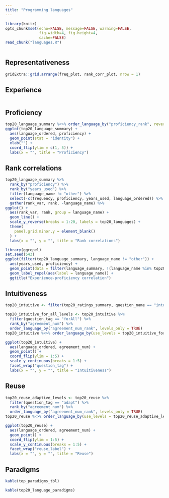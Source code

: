 ```yaml
---
title: "Programming languages"
---
```

```r
library(knitr)
opts_chunk$set(echo=FALSE, message=FALSE, warning=FALSE,
               fig.width=4, fig.height=4,
               cache=FALSE)
read_chunk("languages.R")
```
```r
```

## Representativeness

```r
gridExtra::grid.arrange(freq_plot, rank_corr_plot, nrow = 1)
```

## Experience

```r
```

## Proficiency

```r
top20_language_summary %<>% order_language_by("proficiency_rank", reverse = TRUE)
ggplot(top20_language_summary) +
  aes(language_ordered, proficiency) +
  geom_point(stat = "identity") +
  xlab("") +
  coord_flip(ylim = c(1, 5)) +
  labs(x = "", title = "Proficiency")
```

## Rank correlations

```r
top20_language_summary %>%
  rank_by("proficiency") %>%
  rank_by("years_used") %>%
  filter(language_name != "other") %>%
  select(-c(frequency, proficiency, years_used, language_ordered)) %>%
  gather(rank_var, rank, -language_name) %>%
ggplot() +
  aes(rank_var, rank, group = language_name) +
  geom_line() +
  scale_y_reverse(breaks = 1:20, labels = top20_languages) +
  theme(
    panel.grid.minor.y = element_blank()
  ) +
  labs(x = "", y = "", title = "Rank correlations")
```

```r
library(ggrepel)
set.seed(543)
ggplot(filter(top20_language_summary, language_name != "other")) +
  aes(years_used, proficiency) +
  geom_point(data = filter(language_summary, !(language_name %in% top20_languages))) +
  geom_label_repel(aes(label = language_name)) +
  ggtitle("Experience-proficiency correlation")
```

## Intuitiveness

```r
top20_intuitive <- filter(top20_ratings_summary, question_name == "intuitiveness")

top20_intuitive_for_all_levels <- top20_intuitive %>%
  filter(question_tag == "forAll") %>%
  rank_by("agreement_num") %>%
  order_language_by("agreement_num_rank", levels_only = TRUE)
top20_intuitive %<>% order_language_by(use_levels = top20_intuitive_for_all_levels, reverse = TRUE)

ggplot(top20_intuitive) +
  aes(language_ordered, agreement_num) +
  geom_point() +
  coord_flip(ylim = 1:5) +
  scale_y_continuous(breaks = 1:5) +
  facet_wrap("question_tag") +
  labs(x = "", y = "", title = "Intuitiveness")
```

## Reuse

```r
top20_reuse_adaptive_levels <- top20_reuse %>%
  filter(question_tag == "adapt") %>%
  rank_by("agreement_num") %>%
  order_language_by("agreement_num_rank", levels_only = TRUE)
top20_reuse %<>% order_language_by(use_levels = top20_reuse_adaptive_levels, reverse = TRUE)

ggplot(top20_reuse) +
  aes(language_ordered, agreement_num) +
  geom_point() +
  coord_flip(ylim = 1:5) +
  scale_y_continuous(breaks = 1:5) +
  facet_wrap("reuse_label") +
  labs(x = "", y = "", title = "Reuse")
```

## Paradigms

```r
kable(top_paradigms_tbl)
```

```r
kable(top20_language_paradigms)
```
